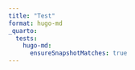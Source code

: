 ```yaml
---
title: "Test"
format: hugo-md
_quarto:
  tests:
    hugo-md:
      ensureSnapshotMatches: true
---
```


```{=markdown}
{{< vimeo id="146022717" class="my-vimeo-wrapper-class" title="My vimeo video" >}}
```